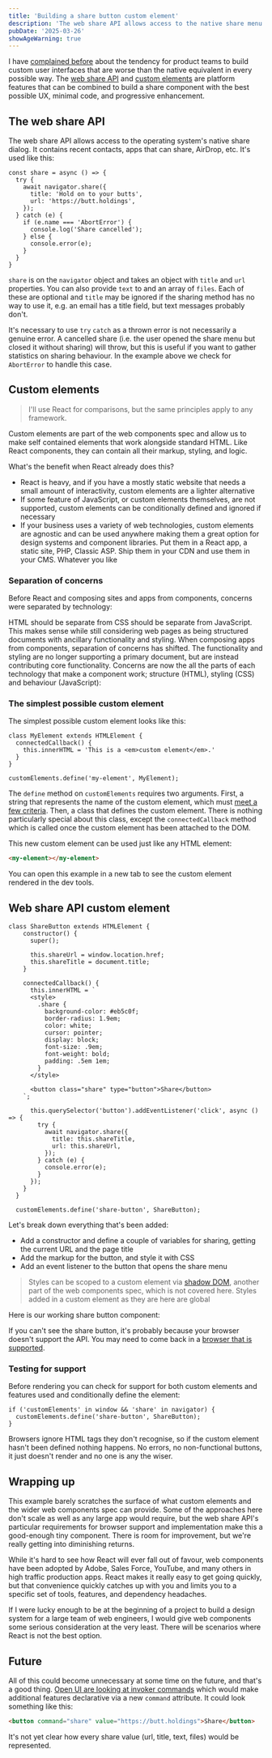 ```yaml
---
title: 'Building a share button custom element'
description: 'The web share API allows access to the native share menu from a web page. Custom elements are the ideal technology to use this feature'
pubDate: '2025-03-26'
showAgeWarning: true
---
```



I have [complained before](/writing/standards-and-ethics/) about the tendency for product teams to build custom user interfaces that are worse than the native equivalent in every possible way. The [web share API](https://developer.mozilla.org/en-US/docs/Web/API/Web_Share_API) and [custom elements](https://developer.mozilla.org/en-US/docs/Web/API/CustomElementRegistry/define) are platform features that can be combined to build a share component with the best possible UX, minimal code, and progressive enhancement.

## The web share API

The web share API allows access to the operating system's native share dialog. It contains recent contacts, apps that can share, AirDrop, etc. It's used like this:

```JS
const share = async () => {
  try {
    await navigator.share({
      title: 'Hold on to your butts',
      url: 'https://butt.holdings',
    });
  } catch (e) {
    if (e.name === 'AbortError') {
      console.log('Share cancelled');
    } else {
      console.error(e);
    }
  }
}
```

`share` is on the `navigator` object and takes an object with `title` and `url` properties. You can also provide `text` to and an array of `files`. Each of these are optional and `title` may be ignored if the sharing method has no way to use it, e.g. an email has a title field, but text messages probably don't.

It's necessary to use `try` `catch` as a thrown error is not necessarily a genuine error. A cancelled share (i.e. the user opened the share menu but closed it without sharing) will throw, but this is useful if you want to gather statistics on sharing behaviour. In the example above we check for `AbortError` to handle this case.

## Custom elements

> I'll use React for comparisons, but the same principles apply to any framework.

Custom elements are part of the web components spec and allow us to make self contained elements that work alongside standard HTML. Like React components, they can contain all their markup, styling, and logic.

What's the benefit when React already does this?

- React is heavy, and if you have a mostly static website that needs a small amount of interactivity, custom elements are a lighter alternative
- If some feature of JavaScript, or custom elements themselves, are not supported, custom elements can be conditionally defined and ignored if necessary
- If your business uses a variety of web technologies, custom elements are agnostic and can be used anywhere making them a great option for design systems and component libraries. Put them in a React app, a static site, PHP, Classic ASP. Ship them in your CDN and use them in your CMS. Whatever you like

### Separation of concerns

Before React and composing sites and apps from components, concerns were separated by technology:

<Concerns />

HTML should be separate from CSS should be separate from JavaScript. This makes sense while still considering web pages as being structured documents with ancillary functionality and styling. When composing apps from components, separation of concerns has shifted. The functionality and styling are no longer supporting a primary document, but are instead contributing core functionality. Concerns are now the all the parts of each technology that make a component work; structure (HTML), styling (CSS) and behaviour (JavaScript):

<Concerns asComponent />

### The simplest possible custom element

The simplest possible custom element looks like this:

```JS
class MyElement extends HTMLElement {
  connectedCallback() {
    this.innerHTML = 'This is a <em>custom element</em>.'
  }
}

customElements.define('my-element', MyElement);
```

The `define` method on `customElements` requires two arguments. First, a string that represents the name of the custom element, which must [meet a few criteria](https://developer.mozilla.org/en-US/docs/Web/API/CustomElementRegistry/define#valid_custom_element_names). Then, a class that defines the custom element. There is nothing particularly special about this class, except the `connectedCallback` method which is called once the custom element has been attached to the DOM.

This new custom element can be used just like any HTML element:

```html
<my-element></my-element>
```

<ExampleEmbed title="Custom element example" url="/examples/custom-element" />

You can open this example in a new tab to see the custom element rendered in the dev tools.

## Web share API custom element

```JS
class ShareButton extends HTMLElement {
    constructor() {
      super();

      this.shareUrl = window.location.href;
      this.shareTitle = document.title;
    }

    connectedCallback() {
      this.innerHTML = `
      <style>
        .share {
          background-color: #eb5c0f;
          border-radius: 1.9em;
          color: white;
          cursor: pointer;
          display: block;
          font-size: .9em;
          font-weight: bold;
          padding: .5em 1em;
        }
      </style>

      <button class="share" type="button">Share</button>
    `;

      this.querySelector('button').addEventListener('click', async () => {
        try {
          await navigator.share({
            title: this.shareTitle,
            url: this.shareUrl,
          });
        } catch (e) {
          console.error(e);
        }
      });
    }
  }

  customElements.define('share-button', ShareButton);
```

Let's break down everything that's been added:

- Add a constructor and define a couple of variables for sharing, getting the current URL and the page title
- Add the markup for the button, and style it with CSS
- Add an event listener to the button that opens the share menu

> Styles can be scoped to a custom element via [shadow DOM](https://developer.mozilla.org/en-US/docs/Web/API/Web_components/Using_shadow_DOM), another part of the web components spec, which is not covered here. Styles added in a custom element as they are here are global

Here is our working share button component:

<ExampleEmbed title="Share button example" url="/examples/share-button" />

If you can't see the share button, it's probably because your browser doesn't support the API. You may need to come back in a [browser that is supported](https://caniuse.com/web-share).

### Testing for support

Before rendering you can check for support for both custom elements and features used and conditionally define the element:

```JS
if ('customElements' in window && 'share' in navigator) {
  customElements.define('share-button', ShareButton);
}
```

Browsers ignore HTML tags they don't recognise, so if the custom element hasn't been defined nothing happens. No errors, no non-functional buttons, it just doesn't render and no one is any the wiser.

## Wrapping up

This example barely scratches the surface of what custom elements and the wider web components spec can provide. Some of the approaches here don't scale as well as any large app would require, but the web share API's particular requirements for browser support and implementation make this a good-enough tiny component. There is room for improvement, but we're really getting into diminishing returns.

While it's hard to see how React will ever fall out of favour, web components have been adopted by Adobe, Sales Force, YouTube, and many others in high traffic production apps. React makes it really easy to get going quickly, but that convenience quickly catches up with you and limits you to a specific set of tools, features, and dependency headaches.

If I were lucky enough to be at the beginning of a project to build a design system for a large team of web engineers, I would give web components some serious consideration at the very least. There will be scenarios where React is not the best option.

## Future

All of this could become unnecessary at some time on the future, and that's a good thing. [Open UI are looking at invoker commands](https://open-ui.org/components/future-invokers.explainer/) which would make additional features declarative via a new `command` attribute. It could look something like this:

```html
<button command="share" value="https://butt.holdings">Share</button>
```

It's not yet clear how every share value (url, title, text, files) would be represented.
